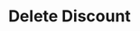---
openapi: delete /discounts/{discount_id}
title: Delete Discount
description: Delete a discount from your account.
---
